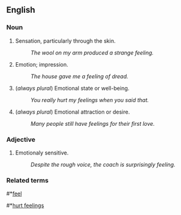 ==English==

===Noun===
# Sensation, particularly through the skin.
#: ''The wool on my arm produced a strange feeling.''
# Emotion; impression.
#: ''The house gave me a feeling of dread.''
# (''always plural'') Emotional state or well-being.
#: ''You really hurt my feelings when you said that.''
# (''always plural'') Emotional attraction or desire.
#: ''Many people still have feelings for their first love.''

===Adjective===
# Emotionaly sensitive.
#: ''Despite the rough voice, the coach is surprisingly feeling.''

===Related terms===
#*[[feel]]
#*[[hurt feelings]]